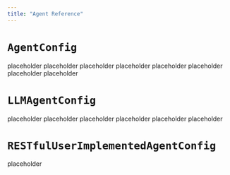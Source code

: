 ```yaml
---
title: "Agent Reference"
---
```


# `AgentConfig`

<ParamField body="initial_message" type="Optional[BaseMessage]">
  placeholder
</ParamField>

<ParamField body="generate_responses" type="bool">
  placeholder
</ParamField>
<ParamField body="allowed_idle_time_seconds" type="Optional[float]">
  placeholder
</ParamField>
<ParamField body="allow_agent_to_be_cut_off" type="bool">
  placeholder
</ParamField>
<ParamField body="end_conversation_on_goodbye" type="bool">
  placeholder
</ParamField>
<ParamField body="send_filler_audio" type="Union[bool, FillerAudioConfig]">
  placeholder
</ParamField>
<ParamField body="webhook_config" type="Optional[WebhookConfig]">
  placeholder
</ParamField>
<ParamField body="track_bot_sentiment" type="bool">
  placeholder
</ParamField>

# `LLMAgentConfig`

<ParamField body="prompt_preamble" type="str">
  placeholder
</ParamField>
<ParamField body="expected_first_prompt" type="Optional[str]">
  placeholder
</ParamField>
<ParamField body="model_name" type="str">
  placeholder
</ParamField>
<ParamField body="temperature" type="float">
  placeholder
</ParamField>
<ParamField body="max_tokens" type="int">
  placeholder
</ParamField>
<ParamField body="cut_off_response" type="Optional[CutOffResponse]">
  placeholder
</ParamField>

# `RESTfulUserImplementedAgentConfig`

<ParamField body="respond" type="EndpointConfig">
  placeholder
</ParamField>
